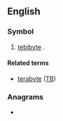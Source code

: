 {{also|Tib|tib}}
==English==

===Symbol===
{{en-symbol}}

# {{lb|en|computing}} [[tebibyte]] {{gloss|2<sup>10</sup> (1024) [[gibibytes]] or 2<sup>40</sup> (1024<sup>4</sup>) [[byte]]s}}.

==== Related terms ====
* [[terabyte]] ([[TB]])

===Anagrams===
* {{anagrams|en|a=bit|B.I.T.|ITB|TBI|bit}}
